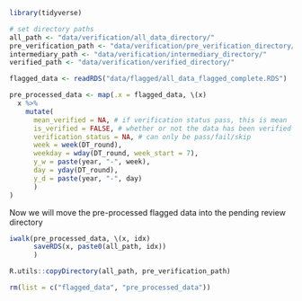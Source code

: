 ```r
library(tidyverse)
```

```r
# set directory paths
all_path <- "data/verification/all_data_directory/"
pre_verification_path <- "data/verification/pre_verification_directory/"
intermediary_path <- "data/verification/intermediary_directory/"
verified_path <- "data/verification/verified_directory/"
```

```r
flagged_data <- readRDS("data/flagged/all_data_flagged_complete.RDS")

pre_processed_data <- map(.x = flagged_data, \(x)
  x %>% 
    mutate(
      mean_verified = NA, # if verification status pass, this is mean
      is_verified = FALSE, # whether or not the data has been verified
      verification_status = NA, # can only be pass/fail/skip 
      week = week(DT_round), 
      weekday = wday(DT_round, week_start = 7),
      y_w = paste(year, "-", week),
      day = yday(DT_round),
      y_d = paste(year, "-", day)
      )
)
```

Now we will move the pre-processed flagged data into the pending review directory
```r
iwalk(pre_processed_data, \(x, idx)
      saveRDS(x, paste0(all_path, idx))
      )

R.utils::copyDirectory(all_path, pre_verification_path)
```

```r
rm(list = c("flagged_data", "pre_processed_data"))
```

